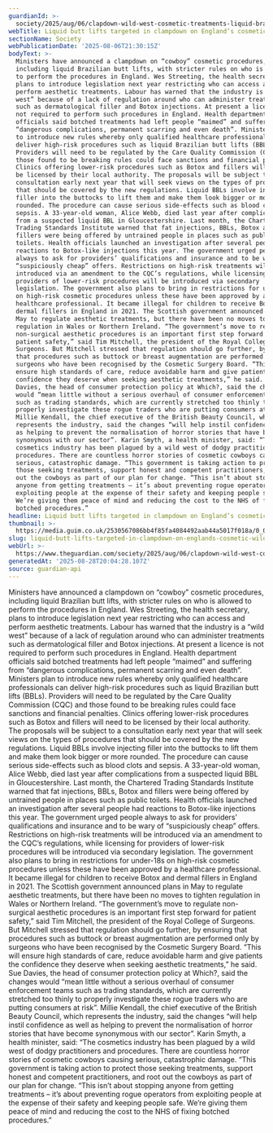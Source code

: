 ```yaml
---
guardianId: >-
  society/2025/aug/06/clapdown-wild-west-cosmetic-treatments-liquid-brazilian-butt-lifts
webTitle: Liquid butt lifts targeted in clampdown on England’s cosmetic ‘wild west’
sectionName: Society
webPublicationDate: '2025-08-06T21:30:15Z'
bodyText: >-
  Ministers have announced a clampdown on “cowboy” cosmetic procedures,
  including liquid Brazilian butt lifts, with stricter rules on who is allowed
  to perform the procedures in England. Wes Streeting, the health secretary,
  plans to introduce legislation next year restricting who can access and
  perform aesthetic treatments. Labour has warned that the industry is a “wild
  west” because of a lack of regulation around who can administer treatments
  such as dermatological filler and Botox injections. At present a licence is
  not required to perform such procedures in England. Health department
  officials said botched treatments had left people “maimed” and suffering from
  “dangerous complications, permanent scarring and even death”. Ministers plan
  to introduce new rules whereby only qualified healthcare professionals can
  deliver high-risk procedures such as liquid Brazilian butt lifts (BBLs).
  Providers will need to be regulated by the Care Quality Commission (CQC) and
  those found to be breaking rules could face sanctions and financial penalties.
  Clinics offering lower-risk procedures such as Botox and fillers will need to
  be licensed by their local authority. The proposals will be subject to a
  consultation early next year that will seek views on the types of procedures
  that should be covered by the new regulations. Liquid BBLs involve injecting
  filler into the buttocks to lift them and make them look bigger or more
  rounded. The procedure can cause serious side-effects such as blood clots and
  sepsis. A 33-year-old woman, Alice Webb, died last year after complications
  from a suspected liquid BBL in Gloucestershire. Last month, the Chartered
  Trading Standards Institute warned that fat injections, BBLs, Botox and
  fillers were being offered by untrained people in places such as public
  toilets. Health officials launched an investigation after several people had
  reactions to Botox-like injections this year. The government urged people
  always to ask for providers’ qualifications and insurance and to be wary of
  “suspiciously cheap” offers. Restrictions on high-risk treatments will be
  introduced via an amendment to the CQC’s regulations, while licensing for
  providers of lower-risk procedures will be introduced via secondary
  legislation. The government also plans to bring in restrictions for under-18s
  on high-risk cosmetic procedures unless these have been approved by a
  healthcare professional. It became illegal for children to receive Botox and
  dermal fillers in England in 2021. The Scottish government announced plans in
  May to regulate aesthetic treatments, but there have been no moves to tighten
  regulation in Wales or Northern Ireland. “The government’s move to regulate
  non-surgical aesthetic procedures is an important first step forward for
  patient safety,” said Tim Mitchell, the president of the Royal College of
  Surgeons. But Mitchell stressed that regulation should go further, by ensuring
  that procedures such as buttock or breast augmentation are performed only by
  surgeons who have been recognised by the Cosmetic Surgery Board. “This will
  ensure high standards of care, reduce avoidable harm and give patients the
  confidence they deserve when seeking aesthetic treatments,” he said. Sue
  Davies, the head of consumer protection policy at Which?, said the changes
  would “mean little without a serious overhaul of consumer enforcement teams
  such as trading standards, which are currently stretched too thinly to
  properly investigate these rogue traders who are putting consumers at risk”.
  Millie Kendall, the chief executive of the British Beauty Council, which
  represents the industry, said the changes “will help instil confidence as well
  as helping to prevent the normalisation of horror stories that have become
  synonymous with our sector”. Karin Smyth, a health minister, said: “The
  cosmetics industry has been plagued by a wild west of dodgy practitioners and
  procedures. There are countless horror stories of cosmetic cowboys causing
  serious, catastrophic damage. “This government is taking action to protect
  those seeking treatments, support honest and competent practitioners, and root
  out the cowboys as part of our plan for change. “This isn’t about stopping
  anyone from getting treatments – it’s about preventing rogue operators from
  exploiting people at the expense of their safety and keeping people safe.
  We’re giving them peace of mind and reducing the cost to the NHS of fixing
  botched procedures.”
headline: Liquid butt lifts targeted in clampdown on England’s cosmetic ‘wild west’
thumbnail: >-
  https://media.guim.co.uk/2530567086bb4f85fa4084492aab44a5017f018a/0_0_3539_2832/500.jpg
slug: liquid-butt-lifts-targeted-in-clampdown-on-englands-cosmetic-wild-west
webUrl: >-
  https://www.theguardian.com/society/2025/aug/06/clapdown-wild-west-cosmetic-treatments-liquid-brazilian-butt-lifts
generatedAt: '2025-08-28T20:04:28.107Z'
source: guardian-api
---
```

Ministers have announced a clampdown on “cowboy” cosmetic procedures, including liquid Brazilian butt lifts, with stricter rules on who is allowed to perform the procedures in England. Wes Streeting, the health secretary, plans to introduce legislation next year restricting who can access and perform aesthetic treatments. Labour has warned that the industry is a “wild west” because of a lack of regulation around who can administer treatments such as dermatological filler and Botox injections. At present a licence is not required to perform such procedures in England. Health department officials said botched treatments had left people “maimed” and suffering from “dangerous complications, permanent scarring and even death”. Ministers plan to introduce new rules whereby only qualified healthcare professionals can deliver high-risk procedures such as liquid Brazilian butt lifts (BBLs). Providers will need to be regulated by the Care Quality Commission (CQC) and those found to be breaking rules could face sanctions and financial penalties. Clinics offering lower-risk procedures such as Botox and fillers will need to be licensed by their local authority. The proposals will be subject to a consultation early next year that will seek views on the types of procedures that should be covered by the new regulations. Liquid BBLs involve injecting filler into the buttocks to lift them and make them look bigger or more rounded. The procedure can cause serious side-effects such as blood clots and sepsis. A 33-year-old woman, Alice Webb, died last year after complications from a suspected liquid BBL in Gloucestershire. Last month, the Chartered Trading Standards Institute warned that fat injections, BBLs, Botox and fillers were being offered by untrained people in places such as public toilets. Health officials launched an investigation after several people had reactions to Botox-like injections this year. The government urged people always to ask for providers’ qualifications and insurance and to be wary of “suspiciously cheap” offers. Restrictions on high-risk treatments will be introduced via an amendment to the CQC’s regulations, while licensing for providers of lower-risk procedures will be introduced via secondary legislation. The government also plans to bring in restrictions for under-18s on high-risk cosmetic procedures unless these have been approved by a healthcare professional. It became illegal for children to receive Botox and dermal fillers in England in 2021. The Scottish government announced plans in May to regulate aesthetic treatments, but there have been no moves to tighten regulation in Wales or Northern Ireland. “The government’s move to regulate non-surgical aesthetic procedures is an important first step forward for patient safety,” said Tim Mitchell, the president of the Royal College of Surgeons. But Mitchell stressed that regulation should go further, by ensuring that procedures such as buttock or breast augmentation are performed only by surgeons who have been recognised by the Cosmetic Surgery Board. “This will ensure high standards of care, reduce avoidable harm and give patients the confidence they deserve when seeking aesthetic treatments,” he said. Sue Davies, the head of consumer protection policy at Which?, said the changes would “mean little without a serious overhaul of consumer enforcement teams such as trading standards, which are currently stretched too thinly to properly investigate these rogue traders who are putting consumers at risk”. Millie Kendall, the chief executive of the British Beauty Council, which represents the industry, said the changes “will help instil confidence as well as helping to prevent the normalisation of horror stories that have become synonymous with our sector”. Karin Smyth, a health minister, said: “The cosmetics industry has been plagued by a wild west of dodgy practitioners and procedures. There are countless horror stories of cosmetic cowboys causing serious, catastrophic damage. “This government is taking action to protect those seeking treatments, support honest and competent practitioners, and root out the cowboys as part of our plan for change. “This isn’t about stopping anyone from getting treatments – it’s about preventing rogue operators from exploiting people at the expense of their safety and keeping people safe. We’re giving them peace of mind and reducing the cost to the NHS of fixing botched procedures.”
